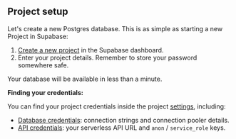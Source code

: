 
## Project setup

Let's create a new Postgres database. This is as simple as starting a new Project in Supabase:

1. [Create a new project](https://database.new/) in the Supabase dashboard.
1. Enter your project details. Remember to store your password somewhere safe.

Your database will be available in less than a minute.

**Finding your credentials:**

You can find your project credentials inside the project [settings](https://app.supabase.com/project/_/settings/), including:

- [Database credentials](https://app.supabase.com/project/_/settings/database): connection strings and connection pooler details.
- [API credentials](https://app.supabase.com/project/_/settings/database): your serverless API URL and `anon` / `service_role` keys.
